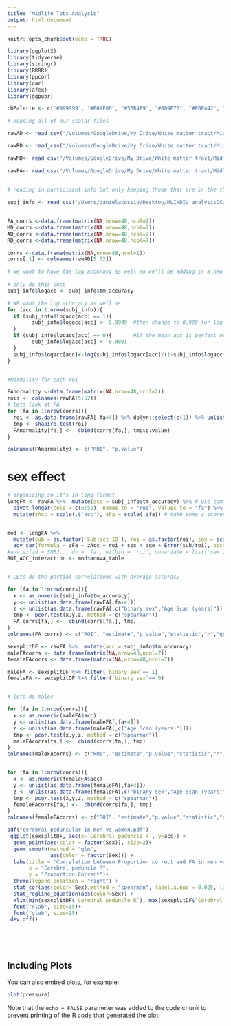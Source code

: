```yaml
---
title: "Midlife Tbbs Analysis"
output: html_document
---
```


```r
knitr::opts_chunk$set(echo = TRUE)

library(ggplot2)
library(tidyverse)
library(stringr)
library(BRRR)
library(ppcor)
library(car)
library(afex)
library(ggpubr)

cbPalette <- c("#999999", "#E69F00", "#56B4E9", "#009E73", "#F0E442", "#0072B2", "#D55E00", "#CC79A7")
```



```r
# Reading all of our scalar files 

rawAD <- read_csv("/Volumes/GoogleDrive/My Drive/White matter tract/Midlife_SNAG/tbss/Maze/JHU-skeletonized-AD.csv") 

rawRD <- read_csv("/Volumes/GoogleDrive/My Drive/White matter tract/Midlife_SNAG/tbss/Maze/JHU-skeletonized-RD.csv")

rawMD<- read_csv("/Volumes/GoogleDrive/My Drive/White matter tract/Midlife_SNAG/tbss/Maze/JHU-skeletonized-MD.csv")

rawFA<- read_csv("/Volumes/GoogleDrive/My Drive/White matter tract/Midlife_SNAG/tbss/Maze/JHU-skeletonized-FA.csv") 
                 
                 
# reading in participant info but only keeping those that are in the tbss analysis

subj_info <- read_csv("/Users/danielacossio/Desktop/MLINDIV_analysisDC/MidlifeDesktopBehavior/BehaviorAnalysisScripts/MLINDIV_participant_master.csv") %>%  filter(Subject %in% c(as.character(rawAD$`Subject ID`)))
              
```

```r

FA_corrs <-data.frame(matrix(NA,nrow=48,ncol=7))
MD_corrs <-data.frame(matrix(NA,nrow=48,ncol=7))
AD_corrs <-data.frame(matrix(NA,nrow=48,ncol=7))
RD_corrs <-data.frame(matrix(NA,nrow=48,ncol=7))

corrs <-data.frame(matrix(NA,nrow=48,ncol=1))
corrs[,1] <- colnames(rawAD[5:52])

```


```r
# we want to have the log accuracy as well so we'll be adding in a new column 
 
# only do this once 
subj_info$logacc <- subj_info$tm_accuracy

# WE want the log accuracy as well as
for (acc in 1:nrow(subj_info)){    
  if (subj_info$logacc[acc] == 1){       
        subj_info$logacc[acc] <- 0.9999  #then change to 0.999 for log purposes 
  } 
  if (subj_info$logacc[acc] == 0){       #if the mean acc is perfect or =0, 
        subj_info$logacc[acc] <- 0.0001
  } 
  subj_info$logacc[acc]<-log(subj_info$logacc[acc]/(1-subj_info$logacc[acc]),10) # main loop formula replacing raw acc with log acc
}



```


```r
#Normality for each roi

FAnormality <-data.frame(matrix(NA,nrow=48,ncol=2))
rois <- colnames(rawFA[5:52])
# lets look at FA
for (fa in 1:nrow(corrs)){
  roi <- as.data.frame(rawFA[,fa+4]) %>% dplyr::select(c(1)) %>% unlist() 
  tmp <- shapiro.test(roi)
  FAnormality[fa,] <-  cbind(corrs[fa,], tmp$p.value)
}

colnames(FAnormality) <- c("ROI", "p.value")


```

# sex effect 
```r
# organizing so it's in long format
longFA <- rawFA %>%  mutate(acc = subj_info$tm_accuracy) %>% # Use common columns to combine these two
  pivot_longer(cols = c(5:52), names_to = "roi", values_to = "fa") %>% # convert our data from wide-format to long-format
  mutate(zAcc = scale(.$'acc'), zFa = scale(.$fa)) # make some z-scores


mod <- longFA %>% 
  mutate(sub = as.factor(`Subject ID`), roi = as.factor(roi), sex = scale(`binary sex`), age = scale(`Age Scan (years)`)) %>%
  aov_car(formula = zFa ~ zAcc + roi + sex + age + Error(sub/roi), observed = c("age", "sex"), factorize = F, include_aov = T, type = 2, return = afex_options("return_aov")) 
#aov_ez(id = SUBJ.., dv = 'fa', within = 'roi', covariate = list('sex', 'age')) # from package 'afex'
ROI_ACC_interaction <- mod$anova_table


# LEts do the partial correlations with average accuracy 

for (fa in 1:nrow(corrs)){
  x <- as.numeric(subj_info$tm_accuracy)
  y <- unlist(as.data.frame(rawFA[,fa+4]))
  z <- unlist(as.data.frame(rawFA[,c("binary sex","Age Scan (years)")]))
  tmp <- pcor.test(x,y,z, method = c("spearman"))
  FA_corrs[fa,] <-  cbind(corrs[fa,], tmp)
}
colnames(FA_corrs) <- c("ROI", "estimate","p.value","statistic","n","gp", "Method")

```

```r
sexsplitDF <- rawFA %>%  mutate(acc = subj_info$tm_accuracy)
maleFAcorrs <- data.frame(matrix(NA,nrow=48,ncol=7))
femaleFAcorrs <- data.frame(matrix(NA,nrow=48,ncol=7))

maleFA <- sexsplitDF %>% filter(`binary sex`== 1)
femaleFA <- sexsplitDF %>% filter(`binary sex`== 0)


# lets do males 

for (fa in 1:nrow(corrs)){
  x <- as.numeric(maleFA$acc)
  y <- unlist(as.data.frame(maleFA[,fa+4]))
  z <- unlist(as.data.frame(maleFA[,c("Age Scan (years)")]))
  tmp <- pcor.test(x,y,z, method = c("spearman"))
  maleFAcorrs[fa,] <-  cbind(corrs[fa,], tmp)
}
colnames(maleFAcorrs) <- c("ROI", "estimate","p.value","statistic","n","gp", "Method")


for (fa in 1:nrow(corrs)){
  x <- as.numeric(femaleFA$acc)
  y <- unlist(as.data.frame(femaleFA[,fa+4]))
  z <- unlist(as.data.frame(femaleFA[,c("binary sex","Age Scan (years)")]))
  tmp <- pcor.test(x,y,z, method = c("spearman"))
  femaleFAcorrs[fa,] <-  cbind(corrs[fa,], tmp)
}
colnames(femaleFAcorrs) <- c("ROI", "estimate","p.value","statistic","n","gp", "Method")

```



```r
pdf("cerebral peduncular in men vs women.pdf")
 ggplot(sexsplitDF, aes(x=`Cerebral peduncle R`, y=acc)) +
  geom_point(aes(color = factor(Sex)), size=2)+
  geom_smooth(method = "glm", 
              aes(color = factor(Sex))) +
  labs(title = "Correlation between Proportion correct and FA in men vs women",
       x = "Cerebral peduncle R",
       y = "Proportion Correct")+
  theme(legend.position = "right") +
  stat_cor(aes(color= Sex),method = "spearman", label.x.npc = 0.025, label.y.npc = 0.75) +
  stat_regline_equation(aes(color=Sex)) +
  xlim(min(sexsplitDF$`Cerebral peduncle R`), max(sexsplitDF$`Cerebral peduncle R`)) +
  font("xlab", size=15)+
  font("ylab", size=15)
 dev.off()
 
```



```r




```

```r

```

```r

```




## Including Plots

You can also embed plots, for example:

```r
plot(pressure)
```

Note that the `echo = FALSE` parameter was added to the code chunk to prevent printing of the R code that generated the plot.
